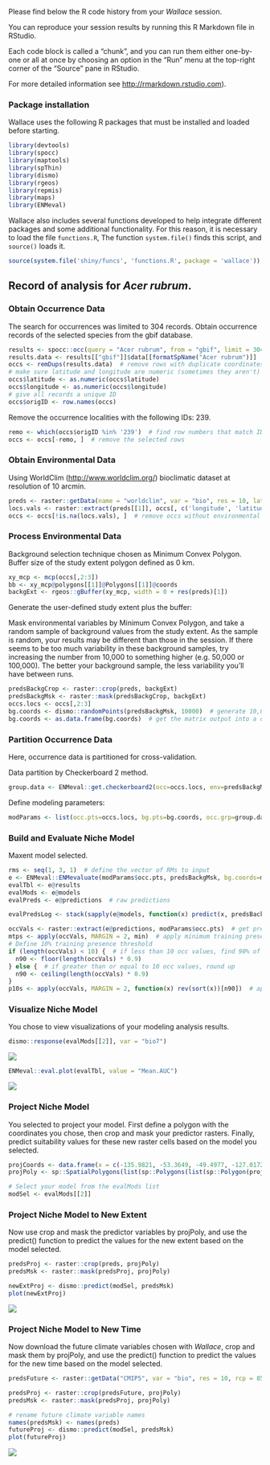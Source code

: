 Please find below the R code history from your *Wallace* session.

You can reproduce your session results by running this R Markdown file in RStudio.

Each code block is called a "chunk", and you can run them either one-by-one or all at once by choosing an option in the "Run" menu at the top-right corner of the "Source" pane in RStudio.

For more detailed information see <http://rmarkdown.rstudio.com>).

### Package installation

Wallace uses the following R packages that must be installed and loaded before starting.

```r
library(devtools)
library(spocc)
library(maptools)
library(spThin)
library(dismo)
library(rgeos)
library(repmis)
library(maps)
library(ENMeval)
```

Wallace also includes several functions developed to help integrate different packages and some additional functionality. For this reason, it is necessary to load the file `functions.R`, The function `system.file()` finds this script, and `source()` loads it.

```r
source(system.file('shiny/funcs', 'functions.R', package = 'wallace'))
```

Record of analysis for *Acer rubrum*.
-------------------------------------

### Obtain Occurrence Data

The search for occurrences was limited to 304 records. Obtain occurrence records of the selected species from the gbif database.

```r
results <- spocc::occ(query = "Acer rubrum", from = "gbif", limit = 304, has_coords = TRUE)
results.data <- results[["gbif"]]$data[[formatSpName("Acer rubrum")]]
occs <- remDups(results.data)  # remove rows with duplicate coordinates
# make sure latitude and longitude are numeric (sometimes they aren't)
occs$latitude <- as.numeric(occs$latitude)
occs$longitude <- as.numeric(occs$longitude)
# give all records a unique ID
occs$origID <- row.names(occs)
```

Remove the occurrence localities with the following IDs: 239.

```r
remo <- which(occs$origID %in% '239')  # find row numbers that match IDs to be removed
occs <- occs[-remo, ]  # remove the selected rows
```

### Obtain Environmental Data

Using WorldClim (<http://www.worldclim.org/>) bioclimatic dataset at resolution of 10 arcmin.

```r
preds <- raster::getData(name = "worldclim", var = "bio", res = 10, lat = , lon = )
locs.vals <- raster::extract(preds[[1]], occs[, c('longitude', 'latitude')])  # extract environmental values at occ grid cells
occs <- occs[!is.na(locs.vals), ]  # remove occs without environmental values from inFile
```

### Process Environmental Data

Background selection technique chosen as Minimum Convex Polygon. Buffer size of the study extent polygon defined as 0 km.

```r
xy_mcp <- mcp(occs[,2:3])
bb <- xy_mcp@polygons[[1]]@Polygons[[1]]@coords
backgExt <- rgeos::gBuffer(xy_mcp, width = 0 + res(preds)[1])
```

Generate the user-defined study extent plus the buffer:

Mask environmental variables by Minimum Convex Polygon, and take a random sample of background values from the study extent. As the sample is random, your results may be different than those in the session. If there seems to be too much variability in these background samples, try increasing the number from 10,000 to something higher (e.g. 50,000 or 100,000). The better your background sample, the less variability you'll have between runs.

```r
predsBackgCrop <- raster::crop(preds, backgExt)
predsBackgMsk <- raster::mask(predsBackgCrop, backgExt)
occs.locs <- occs[,2:3]
bg.coords <- dismo::randomPoints(predsBackgMsk, 10000)  # generate 10,000 background points
bg.coords <- as.data.frame(bg.coords)  # get the matrix output into a data.frame
```

### Partition Occurrence Data

Here, occurrence data is partitioned for cross-validation.

Data partition by Checkerboard 2 method.

```r
group.data <- ENMeval::get.checkerboard2(occ=occs.locs, env=predsBackgMsk, bg.coords=bg.coords, aggregation.factor=2)
```

Define modeling parameters:

```r
modParams <- list(occ.pts=occs.locs, bg.pts=bg.coords, occ.grp=group.data[[1]], bg.grp=group.data[[2]])
```

### Build and Evaluate Niche Model

Maxent model selected.

```r
rms <- seq(1, 3, 1)  # define the vector of RMs to input
e <- ENMeval::ENMevaluate(modParams$occ.pts, predsBackgMsk, bg.coords=modParams$bg.pts, RMvalues=rms, fc='LQHPT', method='user', occ.grp=modParams$occ.grp, bg.grp=modParams$bg.grp)
evalTbl <- e@results
evalMods <- e@models
evalPreds <- e@predictions  # raw predictions

evalPredsLog <- stack(sapply(e@models, function(x) predict(x, predsBackgMsk)))  # logistic predictions

occVals <- raster::extract(e@predictions, modParams$occ.pts)  # get predicted values for occ grid cells
mtps <- apply(occVals, MARGIN = 2, min)  # apply minimum training presence threshold over all models
# Define 10% training presence threshold
if (length(occVals) < 10) {  # if less than 10 occ values, find 90% of total and round down
  n90 <- floor(length(occVals) * 0.9)
} else {  # if greater than or equal to 10 occ values, round up
  n90 <- ceiling(length(occVals) * 0.9)
}
p10s <- apply(occVals, MARGIN = 2, function(x) rev(sort(x))[n90])  # apply 10% training presence threshold over all models
```

### Visualize Niche Model

You chose to view visualizations of your modeling analysis results.

```r
dismo::response(evalMods[[2]], var = "bio7")
```

![](userReport2_files/figure-markdown_github/respCurv-1.png)

```r
ENMeval::eval.plot(evalTbl, value = "Mean.AUC")
```

![](userReport2_files/figure-markdown_github/evalPlot-1.png)

### Project Niche Model

You selected to project your model. First define a polygon with the coordinates you chose, then crop and mask your predictor rasters. Finally, predict suitability values for these new raster cells based on the model you selected.

```r
projCoords <- data.frame(x = c(-135.9821, -53.3649, -49.4977, -127.0172), y = c(61.4583, 61.1205, 8.9689, 6.8798))
projPoly <- sp::SpatialPolygons(list(sp::Polygons(list(sp::Polygon(projCoords)), ID=1)))

# Select your model from the evalMods list
modSel <- evalMods[[2]]
```

### Project Niche Model to New Extent

Now use crop and mask the predictor variables by projPoly, and use the predict() function to predict the values for the new extent based on the model selected.

```r
predsProj <- raster::crop(preds, projPoly)
predsMsk <- raster::mask(predsProj, projPoly)

newExtProj <- dismo::predict(modSel, predsMsk)
plot(newExtProj)
```

![](userReport2_files/figure-markdown_github/projArea-1.png)

### Project Niche Model to New Time

Now download the future climate variables chosen with *Wallace*, crop and mask them by projPoly, and use the predict() function to predict the values for the new time based on the model selected.

```r
predsFuture <- raster::getData("CMIP5", var = "bio", res = 10, rcp = 85, model = "MR", year = 70)

predsProj <- raster::crop(predsFuture, projPoly)
predsMsk <- raster::mask(predsProj, projPoly)

# rename future climate variable names
names(predsMsk) <- names(preds)
futureProj <- dismo::predict(modSel, predsMsk)
plot(futureProj)
```

![](userReport2_files/figure-markdown_github/projTime-1.png)
